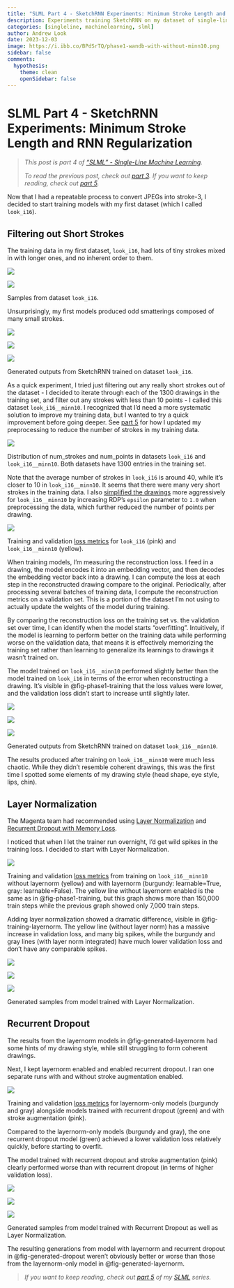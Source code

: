 ```yaml
---
title: "SLML Part 4 - SketchRNN Experiments: Minimum Stroke Length and RNN Regularization"
description: Experiments training SketchRNN on my dataset of single-line drawings.
categories: [singleline, machinelearning, slml]
author: Andrew Look
date: 2023-12-03
image: https://i.ibb.co/BPdSrTQ/phase1-wandb-with-without-minn10.png
sidebar: false
comments:
  hypothesis:
    theme: clean
    openSidebar: false
---
```


# SLML Part 4 - SketchRNN Experiments: Minimum Stroke Length and RNN Regularization

> _This post is part 4 of ["SLML" - Single-Line Machine Learning](/projects/slml.qmd)._
> 
> _To read the previous post, check out [part 3](./slml_part3.qmd). If you want to keep reading, check out [part 5](./slml_part5.qmd)._

Now that I had a repeatable process to convert JPEGs into stroke-3, I decided to start training models with my first dataset (which I called `look_i16`).

## Filtering out Short Strokes

The training data in my first dataset, `look_i16`, had lots of tiny strokes mixed in with longer ones, and no inherent order to them.

:::{#fig-i16-samples .column-page layout-ncol=2}
![](https://i.ibb.co/CB9BQTY/phase1-sample-0167-epoch-01700-orig.png)

![](https://i.ibb.co/0JBLg6Q/phase1-sample-0177-epoch-01700-orig.png)

Samples from dataset `look_i16`.
:::

Unsurprisingly, my first models produced odd smatterings composed of many small strokes.

:::{#fig-i16-results .column-screen-inset layout-ncol=3}
![](https://i.ibb.co/Nnrn9jL/phase1-sample-0111-epoch-00330-decoded.png)

![](https://i.ibb.co/fSnW50p/phase1-sample-0115-epoch-00310-decoded.png)

![](https://i.ibb.co/LNdGhBb/phase1-sample-0177-epoch-06000-decoded.png)

Generated outputs from SketchRNN trained on dataset `look_i16`.
:::

As a quick experiment, I tried just filtering out any really short strokes out of the dataset - I decided to iterate through each of the 1300 drawings in the training set, and filter out any strokes with less than 10 points - I called this dataset `look_i16__minn10`. [I recognized that I'd need a more systematic solution to improve my training data, but I wanted to try a quick improvement before going deeper. See [part 5](./slml_part5.qmd) for how I updated my preprocessing to reduce the number of strokes in my training data.]{.aside}

:::{#fig-compare-i16}
![](https://i.ibb.co/5RbWt2p/dataset-comparison-i16.png)

Distribution of num_strokes and num_points in datasets `look_i16` and `look_i16__minn10`. Both datasets have 1300 entries in the training set.
:::

Note that the average number of strokes in `look_i16` is around 40, while it's closer to 10 in `look_i16__minn10`. It seems that there were many very short strokes in the training data. I also [simplified the drawings](http://localhost:4954/blog/posts/slml_part3.html#line-simplification) more aggressively for `look_i16__minn10` by increasing RDP's `epsilon` parameter to `1.0` when preprocessing the data, which further reduced the number of points per drawing.

:::{#fig-phase1-training .column-page}
![](https://i.ibb.co/BPdSrTQ/phase1-wandb-with-without-minn10.png)

Training and validation [loss metrics](https://wandb.ai/andrewlook/sketchrnn-pytorch/reports/look_i16-vs-look_i16_minn10_epsilon1--Vmlldzo2OTQ1NDgz) for `look_i16` (pink) and `look_i16__minn10` (yellow).
:::

When training models, I'm measuring the reconstruction loss. I feed in a drawing, the model encodes it into an embedding vector, and then decodes the embedding vector back into a drawing. I can compute the loss at each step in the reconstructed drawing compare to the original. Periodically, after processing several batches of training data, I compute the reconstruction metrics on a validation set. This is a portion of the dataset I'm not using to actually update the weights of the model during training.

By comparing the reconstruction loss on the training set vs. the validation set over time, I can identify when the model starts "overfitting". Intuitively, if the model is learning to perform better on the training data while performing worse on the validation data, that means it is effectively memorizing the training set rather than learning to generalize its learnings to drawings it wasn't trained on.

The model trained on `look_i16__minn10` performed slightly better than the model trained on `look_i16` in terms of the error when reconstructing a drawing. It's visible in @fig-phase1-training that the loss values were lower, and the validation loss didn't start to increase until slightly later.

:::{#fig-i16-results .column-screen-inset layout-ncol=3}
![](https://i.ibb.co/hXBK8Zb/phase2-sample-0066-epoch-11700-decoded.png)

![](https://i.ibb.co/jzgHHPS/phase2-sample-0145-epoch-11500-decoded.png)

![](https://i.ibb.co/0mwbJBw/phase2-sample-0291-epoch-13200-decoded.png)

Generated outputs from SketchRNN trained on dataset `look_i16__minn10`.
:::

The results produced after training on `look_i16__minn10` were much less chaotic. While they didn't resemble coherent drawings, this was the first time I spotted some elements of my drawing style (head shape, eye style, lips, chin).


## Layer Normalization

<!-- TODO: explain layer norm -->

The Magenta team had recommended using [Layer Normalization](https://arxiv.org/abs/1607.06450) and [Recurrent Dropout with Memory Loss](https://arxiv.org/abs/1603.05118).

I noticed that when I let the trainer run overnight, I'd get wild spikes in the training loss. I decided to start with Layer Normalization.

:::{#fig-training-layernorm .column-body-outset}
![](https://i.ibb.co/9vk4W7d/phase2-wandb-V2-before-after-layernorm.png)

Training and validation [loss metrics](https://wandb.ai/andrewlook/sketchrnn-pytorch/reports/look_i16_minn10-before-after-layernorm--Vmlldzo2OTQ1MzIw) from training on `look_i16__minn10` without layernorm (yellow) and with layernorm (burgundy: learnable=True, gray: learnable=False). The yellow line without layernorm enabled is the same as in @fig-phase1-training, but this graph shows more than 150,000 train steps while the previous graph showed only 7,000 train steps.
:::

Adding layer normalization showed a dramatic difference, visible in @fig-training-layernorm. The yellow line (without layer norm) has a massive increase in validation loss, and many big spikes, while the burgundy and gray lines (with layer norm integrated) have much lower validation loss and don't have any comparable spikes.

:::{#fig-generated-layernorm .column-screen-inset layout-ncol=3}
![](https://i.ibb.co/Y3bZmzg/phase2-runid-zjan5lxh-epoch-00200-sample-0124-decoded.png)

![](https://i.ibb.co/JHc4C9R/phase2-runid-zjan5lxh-epoch-00200-sample-0230-decoded.png)

![](https://i.ibb.co/fXX5tDX/phase2-runid-zjan5lxh-epoch-00200-sample-0122-decoded.png)

Generated samples from model trained with Layer Normalization.
:::


## Recurrent Dropout

<!-- TODO: explain recurrent dropout -->

The results from the layernorm models in @fig-generated-layernorm had some hints of my drawing style, while still struggling to form coherent drawings.

Next, I kept layernorm enabled and enabled recurrent dropout. I ran one separate runs with and without stroke augmentation enabled. 

:::{#fig-recurrentdropout .column-body-outset}
![](https://i.ibb.co/xJD1VMg/phase2-wandb-V2-recurrent-dropout.png)

Training and validation [loss metrics](https://wandb.ai/andrewlook/sketchrnn-pytorch/reports/look_i16_minn10-layernorm-with-without-recurrent-dropout--Vmlldzo2OTQ1Mzk5) for layernorm-only models (burgundy and gray) alongside models trained with recurrent dropout (green) and with stroke augmentation (pink).
:::

Compared to the layernorm-only models (burgundy and gray), the one recurrent dropout model (green) achieved a lower validation loss relatively quickly, before starting to overfit.

The model trained with recurrent dropout and stroke augmentation (pink) clearly performed worse than with recurrent dropout (in terms of higher validation loss).

:::{#fig-generated-dropout .column-screen-inset layout-ncol=3}
![](https://i.ibb.co/f1v0NNP/phase2-runid-cal3jv56-epoch-01100-sample-0199-decoded.png)

![](https://i.ibb.co/ZYB0NrB/runid-cal3jv56-epoch-01100-sample-0056-decoded.png)

![](https://i.ibb.co/HzcbHny/runid-cal3jv56-epoch-01100-sample-0243-decoded.png)

Generated samples from model trained with Recurrent Dropout as well as Layer Normalization.
:::

The resulting generations from model with layernorm and recurrent dropout in @fig-generated-dropout weren't obviously better or worse than those from the layernorm-only model in @fig-generated-layernorm.

<!--
## TODO: Takeaways
Removing short strokes from the training data made a big difference. Based on the gains from a simple filtering, I'm optimistic that better preprocessing will yield big improvements 
-->
> _If you want to keep reading, check out [part 5](./slml_part5.qmd) of my [SLML](/projects/slml.qmd) series._




<!-- 
==== Phase 1 ====
- msiyyh0i: [pytorchsketchrnn-look\_i16-001 | sketchrnn-pytorch – Weights & Biases](https://wandb.ai/andrewlook/sketchrnn-pytorch/runs/msiyyh0i?workspace=user-andrewlook)
	- look_i16
- xtnlxroi: [pytorchsketchrnn-look\_i16-002\_minn10 | sketchrnn-pytorch – Weights & Biases](https://wandb.ai/andrewlook/sketchrnn-pytorch/runs/xtnlxroi?workspace=user-andrewlook)
	- look_i16__minn10_epsilon1
-->

<!-- 
==== Phase 2 ====
Nov 30, Dec 1 (pre runid in filename)
- [ ] samples 0291, 0145, 0066, 0016

Dec 4:
- [ ] 5eibyllb: [atomic-puddle-15 | sketchrnn-pytorch – Weights & Biases](https://wandb.ai/andrewlook/sketchrnn-pytorch/runs/5eibyllb?workspace=user-andrewlook)
	- Dataset: look_i16__minn10_epsilon1
	- Layernorm, recurrent dropout
- [ ] t6bcos6b: [ruby-resonance-16--fix-layernorm-learnableFalse | sketchrnn-pytorch – Weights & Biases](https://wandb.ai/andrewlook/sketchrnn-pytorch/runs/t6bcos6b?workspace=user-andrewlook)

Dec 5:
- [ ] gr5r7sft: [mild-galaxy-19 | sketchrnn-pytorch – Weights & Biases](https://wandb.ai/andrewlook/sketchrnn-pytorch/runs/gr5r7sft?workspace=user-andrewlook)
- [ ] zjan5lxh: [vague-field-20--rnnlib-with-layernorm | sketchrnn-pytorch – Weights & Biases](https://wandb.ai/andrewlook/sketchrnn-pytorch/runs/zjan5lxh?workspace=user-andrewlook)

Dec 6:
- [ ] cal3jv56: [sparkling-planet-24--augmentation-and-LR-decay | sketchrnn-pytorch – Weights & Biases](https://wandb.ai/andrewlook/sketchrnn-pytorch/runs/cal3jv56?workspace=user-andrewlook)
- [ ] kb2eil37: [prime-star-23--rnnlib-recurrent-dropout | sketchrnn-pytorch – Weights & Biases](https://wandb.ai/andrewlook/sketchrnn-pytorch/runs/kb2eil37?workspace=user-andrewlook)

-->
